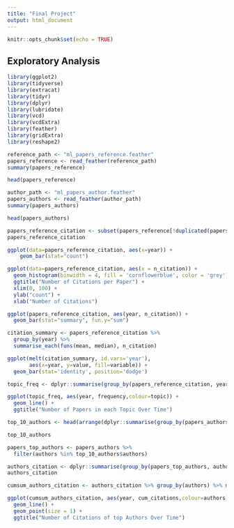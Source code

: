 ```yaml
---
title: "Final Project"
output: html_document
---
```


```r
knitr::opts_chunk$set(echo = TRUE)
```

## Exploratory Analysis


```r
library(ggplot2)
library(tidyverse)
library(extracat)
library(tidyr)
library(dplyr)
library(lubridate)
library(vcd)
library(vcdExtra)
library(feather)
library(gridExtra)
library(reshape2)
```


```r
reference_path <- "ml_papers_reference.feather"
papers_reference <- read_feather(reference_path)
summary(papers_reference)
```

```r
head(papers_reference)
```


```r
author_path <- "ml_papers_author.feather"
papers_authors <- read_feather(author_path)
summary(papers_authors)
```

```r
head(papers_authors)
```


```r
papers_reference_citation <- subset(papers_reference[!duplicated(papers_reference[c("id")]),], select = -c(references) )
papers_reference_citation
```
```r
ggplot(data=papers_reference_citation, aes(x=year)) +
    geom_bar(stat="count")
```

```r
ggplot(data=papers_reference_citation, aes(x = n_citation)) + 
  geom_histogram(binwidth = 4, fill = 'cornflowerblue', color = 'grey') + 
  ggtitle("Number of Citations per Paper") +
  xlim(0, 100) +
  ylab("count") + 
  xlab("Number of Citations")
```

```r
ggplot(papers_reference_citation, aes(year, n_citation)) +
  geom_bar(stat="summary", fun.y="sum")
```

```r
citation_summary <- papers_reference_citation %>%
  group_by(year) %>%
  summarise_each(funs(mean, median), n_citation)

ggplot(melt(citation_summary, id.vars='year'), 
       aes(x=year, y=value, fill=variable)) +
  geom_bar(stat='identity', position='dodge')
```

```r
topic_freq <- dplyr::summarise(group_by(papers_reference_citation, year, topic),frequency =n())

ggplot(topic_freq, aes(year, frequency,colour=topic)) + 
  geom_line() +
  ggtitle("Number of Papers in each Topic Over Time")
```

```r
top_10_authors <- head(arrange(dplyr::summarise(group_by(papers_authors, authors),total_citation =sum(n_citation)), desc(total_citation)), n=10)

top_10_authors
```

```r
papers_top_authors <- papers_authors %>% 
  filter(authors %in% top_10_authors$authors)

authors_citation <- dplyr::summarise(group_by(papers_top_authors, authors, year),yearly_citation =sum(n_citation))
authors_citation

cumsum_authors_citation <- authors_citation %>% group_by(authors) %>% mutate(cum_citations = cumsum(yearly_citation))

ggplot(cumsum_authors_citation, aes(year, cum_citations,colour=authors)) + 
  geom_line() +
  geom_point(size = 1) +
  ggtitle("Number of Citations of top Authors Over Time")
```

